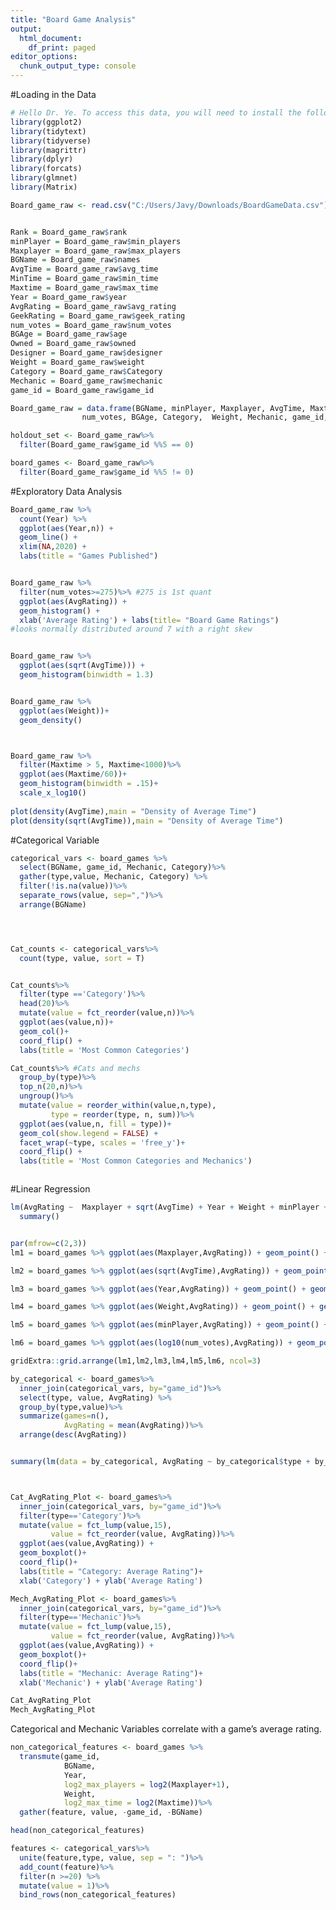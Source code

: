 ---
title: "Board Game Analysis"
output:
  html_document:
    df_print: paged
editor_options:
  chunk_output_type: console
---

#Loading in the Data

```{r}
# Hello Dr. Ye. To access this data, you will need to install the following packages and knitr if you want to use the R markdown. Also, be sure to change the read.csv file on line 26. 
library(ggplot2)
library(tidytext)
library(tidyverse)
library(magrittr) 
library(dplyr)
library(forcats)
library(glmnet)
library(Matrix)
```


```{r}
Board_game_raw <- read.csv("C:/Users/Javy/Downloads/BoardGameData.csv")


Rank = Board_game_raw$rank
minPlayer = Board_game_raw$min_players
Maxplayer = Board_game_raw$max_players
BGName = Board_game_raw$names
AvgTime = Board_game_raw$avg_time
MinTime = Board_game_raw$min_time
Maxtime = Board_game_raw$max_time
Year = Board_game_raw$year
AvgRating = Board_game_raw$avg_rating
GeekRating = Board_game_raw$geek_rating
num_votes = Board_game_raw$num_votes
BGAge = Board_game_raw$age
Owned = Board_game_raw$owned
Designer = Board_game_raw$designer
Weight = Board_game_raw$weight
Category = Board_game_raw$Category
Mechanic = Board_game_raw$mechanic
game_id = Board_game_raw$game_id

Board_game_raw = data.frame(BGName, minPlayer, Maxplayer, AvgTime, Maxtime, Year, AvgRating,
                num_votes, BGAge, Category,  Weight, Mechanic, game_id, Rank)

holdout_set <- Board_game_raw%>%
  filter(Board_game_raw$game_id %%5 == 0)

board_games <- Board_game_raw%>%
  filter(Board_game_raw$game_id %%5 != 0)
```

#Exploratory Data Analysis
```{r}

Board_game_raw %>%
  count(Year) %>%
  ggplot(aes(Year,n)) + 
  geom_line() +
  xlim(NA,2020) +
  labs(title = "Games Published")


Board_game_raw %>%
  filter(num_votes>=275)%>% #275 is 1st quant
  ggplot(aes(AvgRating)) +
  geom_histogram() +
  xlab('Average Rating') + labs(title= "Board Game Ratings")
#looks normally distributed around 7 with a right skew


Board_game_raw %>%
  ggplot(aes(sqrt(AvgTime))) + 
  geom_histogram(binwidth = 1.3) 


Board_game_raw %>%
  ggplot(aes(Weight))+
  geom_density() 



Board_game_raw %>% 
  filter(Maxtime > 5, Maxtime<1000)%>%
  ggplot(aes(Maxtime/60))+
  geom_histogram(binwidth = .15)+
  scale_x_log10()
  
plot(density(AvgTime),main = "Density of Average Time")
plot(density(sqrt(AvgTime)),main = "Density of Average Time")

```

#Categorical Variable
```{r}
categorical_vars <- board_games %>% 
  select(BGName, game_id, Mechanic, Category)%>%
  gather(type,value, Mechanic, Category) %>%
  filter(!is.na(value))%>%
  separate_rows(value, sep=",")%>%
  arrange(BGName)




Cat_counts <- categorical_vars%>%
  count(type, value, sort = T)


Cat_counts%>%
  filter(type =='Category')%>%
  head(20)%>%
  mutate(value = fct_reorder(value,n))%>%
  ggplot(aes(value,n))+
  geom_col()+
  coord_flip() + 
  labs(title = 'Most Common Categories')

Cat_counts%>% #Cats and mechs
  group_by(type)%>%
  top_n(20,n)%>%
  ungroup()%>%
  mutate(value = reorder_within(value,n,type), 
         type = reorder(type, n, sum))%>%
  ggplot(aes(value,n, fill = type))+
  geom_col(show.legend = FALSE) +
  facet_wrap(~type, scales = 'free_y')+
  coord_flip() + 
  labs(title = 'Most Common Categories and Mechanics')



```


#Linear Regression 

```{r}


lm(AvgRating ~  Maxplayer + sqrt(AvgTime) + Year + Weight + minPlayer + log10(num_votes) ,board_games) %>% 
  summary()


par(mfrow=c(2,3))
lm1 = board_games %>% ggplot(aes(Maxplayer,AvgRating)) + geom_point() + geom_smooth(method = 'lm')

lm2 = board_games %>% ggplot(aes(sqrt(AvgTime),AvgRating)) + geom_point() + geom_smooth(method = 'lm')

lm3 = board_games %>% ggplot(aes(Year,AvgRating)) + geom_point() + geom_smooth(method = 'lm')

lm4 = board_games %>% ggplot(aes(Weight,AvgRating)) + geom_point() + geom_smooth(method = 'lm')

lm5 = board_games %>% ggplot(aes(minPlayer,AvgRating)) + geom_point() + geom_smooth(method = 'lm')

lm6 = board_games %>% ggplot(aes(log10(num_votes),AvgRating)) + geom_point() + geom_smooth(method = 'lm')

gridExtra::grid.arrange(lm1,lm2,lm3,lm4,lm5,lm6, ncol=3)


```

```{r}

by_categorical <- board_games%>%
  inner_join(categorical_vars, by="game_id")%>%
  select(type, value, AvgRating) %>%
  group_by(type,value)%>%
  summarize(games=n(),
            AvgRating = mean(AvgRating))%>%
  arrange(desc(AvgRating))


summary(lm(data = by_categorical, AvgRating ~ by_categorical$type + by_categorical$value))



Cat_AvgRating_Plot <- board_games%>%
  inner_join(categorical_vars, by="game_id")%>%
  filter(type=='Category')%>%
  mutate(value = fct_lump(value,15),
         value = fct_reorder(value, AvgRating))%>%
  ggplot(aes(value,AvgRating)) + 
  geom_boxplot()+
  coord_flip()+
  labs(title = "Category: Average Rating")+
  xlab('Category') + ylab('Average Rating')

Mech_AvgRating_Plot <- board_games%>%
  inner_join(categorical_vars, by="game_id")%>%
  filter(type=='Mechanic')%>%
  mutate(value = fct_lump(value,15),
         value = fct_reorder(value, AvgRating))%>%
  ggplot(aes(value,AvgRating)) + 
  geom_boxplot()+
  coord_flip()+
  labs(title = "Mechanic: Average Rating")+
  xlab('Mechanic') + ylab('Average Rating')

Cat_AvgRating_Plot  
Mech_AvgRating_Plot 
```

Categorical and Mechanic Variables correlate with a game's average rating. 


```{r}
non_categorical_features <- board_games %>%
  transmute(game_id, 
            BGName, 
            Year,
            log2_max_players = log2(Maxplayer+1),
            Weight,
            log2_max_time = log2(Maxtime))%>%
  gather(feature, value, -game_id, -BGName)

head(non_categorical_features)

features <- categorical_vars%>%
  unite(feature,type, value, sep = ": ")%>%
  add_count(feature)%>%
  filter(n >=20) %>%
  mutate(value = 1)%>%
  bind_rows(non_categorical_features)


```